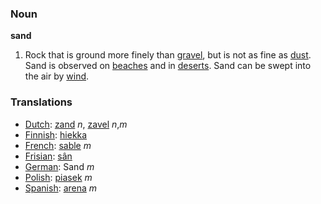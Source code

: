 === Noun ===

'''sand'''

#Rock that is ground more finely than [[gravel]], but is not as fine as [[dust]].  Sand is observed on [[beach]]es and in [[desert]]s.  Sand can be swept into the air by [[wind]].

=== Translations ===
*[[Dutch]]: [[zand]] ''n'', [[zavel]] ''n'',''m''
*[[Finnish]]: [[hiekka]]
*[[French]]: [[sable]] ''m''
*[[Frisian]]: [[sân]]
*[[German]]: Sand ''m''
*[[Polish]]: [[piasek]] ''m''
*[[Spanish]]: [[arena]] ''m''
